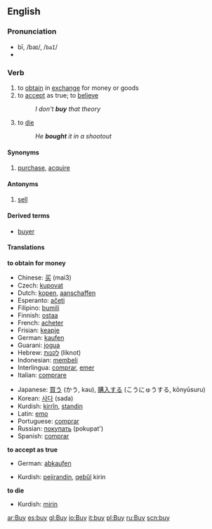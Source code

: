 ==English==

=== Pronunciation ===
*bī, /baɪ/, /<tt>baI</tt>/
*{{audio|en-us-buy.ogg|Audio (US)}}

=== Verb ===
{{irregverb|buy|[[buys]]|[[bought]]|[[bought]]|[[buying]]}}
# to [[obtain]] in [[exchange]] for money or goods
# to [[accept]] as true; to [[believe]]
#:''I don't '''buy''' that theory''
# to [[die]]
#:''He '''bought''' it in a shootout''

==== Synonyms ====
#[[purchase]], [[acquire]]<!-- does acquier apply a transaction or just a syn of "receive"? -->

====Antonyms====
#[[sell]]

====Derived terms====
*[[buyer]]

====Translations====
'''to obtain for money'''
{{top}}
*Chinese: [[买]] (mai3)
*Czech: [[kupovat]]
*Dutch: [[kopen]], [[aanschaffen]]
*Esperanto: [[aĉeti]]
*Filipino: [[bumilí]]
*Finnish: [[ostaa]]
*French: [[acheter]]
*Frisian: [[keapje]]
*German: [[kaufen]]
*Guarani: [[jogua]]
*Hebrew: [[לקנות]] (liknot)
*Indonesian: [[beli|membeli]]
*Interlingua: [[comprar]], [[emer]]
*Italian: [[comprare]]
{{mid}}
*Japanese: [[買う]] (かう, kau), [[購入]]する (こうにゅうする, kōnyūsuru)
*Korean: [[사다]] (sada)
*Kurdish: [[kirrîn]], [[standin]]
*Latin: [[emo]]
*Portuguese: [[comprar]]
*Russian: [[покупать]] (pokupat')
*Spanish: [[comprar]]
{{bottom}}

'''to accept as true'''
{{top}}
*German: [[abkaufen]]
{{mid}}
*Kurdish: [[pejirandin]], [[qebûl]] kirin
{{bottom}}

'''to die'''
{{top}}
{{mid}}
*Kurdish: [[mirin]]
{{bottom}}

[[ar:Buy]]
[[es:buy]]
[[gl:Buy]]
[[io:Buy]]
[[it:buy]]
[[pl:Buy]]
[[ru:Buy]]
[[scn:buy]]
